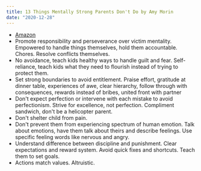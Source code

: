 ```yaml
---
title: 13 Things Mentally Strong Parents Don't Do by Amy Morin
date: "2020-12-28"
---
```


- [Amazon](https://amzn.to/3pyqlVW)
- Promote responsibility and perseverance over victim mentality. Empowered to handle things themselves, hold them accountable. Chores. Resolve conflicts themselves.
- No avoidance, teach kids healthy ways to handle guilt and fear. Self-reliance, teach kids what they need to flourish instead of trying to protect them.
- Set strong boundaries to avoid entitlement. Praise effort, gratitude at dinner table, experiences of awe, clear hierarchy, follow through with consequences, rewards instead of bribes, united front with partner
- Don't expect perfection or intervene with each mistake to avoid perfectionism. Strive for excellence, not perfection. Compliment sandwich, don't be a helicopter parent.
- Don't shelter child from pain.
- Don't prevent them from experiencing spectrum of human emotion. Talk about emotions, have them talk about theirs and describe feelings. Use specific feeling words like nervous and angry.
- Understand difference between discipline and punishment. Clear expectations and reward system. Avoid quick fixes and shortcuts. Teach them to set goals.
- Actions match values. Altruistic.
